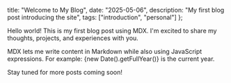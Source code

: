   title: "Welcome to My Blog",
  date: "2025-05-06",
  description: "My first blog post introducing the site",
  tags: ["introduction", "personal"]
};

Hello world! This is my first blog post using MDX. I'm excited to share my thoughts, 
projects, and experiences with you.

MDX lets me write content in Markdown while also using JavaScript expressions.
For example: {new Date().getFullYear()} is the current year.

Stay tuned for more posts coming soon!
